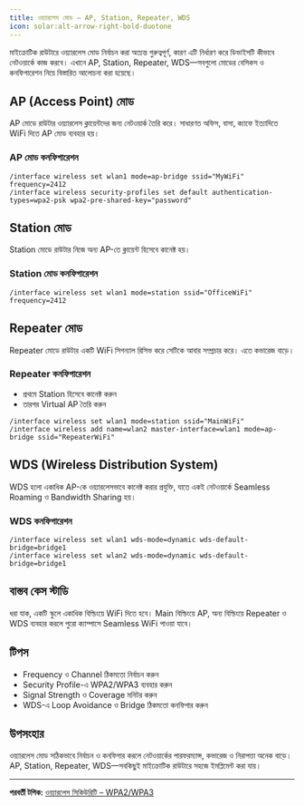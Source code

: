 ```yaml
---
title: ওয়্যারলেস মোড – AP, Station, Repeater, WDS
icon: solar:alt-arrow-right-bold-duotone
---
```


মাইক্রোটিক রাউটারে ওয়্যারলেস মোড নির্বাচন করা অত্যন্ত গুরুত্বপূর্ণ, কারণ এটি নির্ধারণ করে ডিভাইসটি কীভাবে নেটওয়ার্কে কাজ করবে। এখানে AP, Station, Repeater, WDS—সবগুলো মোডের বেসিকস ও কনফিগারেশন নিয়ে বিস্তারিত আলোচনা করা হয়েছে।

## AP (Access Point) মোড

AP মোডে রাউটার ওয়্যারলেস ক্লায়েন্টদের জন্য নেটওয়ার্ক তৈরি করে। সাধারণত অফিস, বাসা, ক্যাফে ইত্যাদিতে WiFi দিতে AP মোড ব্যবহার হয়।

### AP মোড কনফিগারেশন
```shell
/interface wireless set wlan1 mode=ap-bridge ssid="MyWiFi" frequency=2412
/interface wireless security-profiles set default authentication-types=wpa2-psk wpa2-pre-shared-key="password"
```

## Station মোড

Station মোডে রাউটার নিজে অন্য AP-তে ক্লায়েন্ট হিসেবে কানেক্ট হয়।

### Station মোড কনফিগারেশন
```shell
/interface wireless set wlan1 mode=station ssid="OfficeWiFi" frequency=2412
```

## Repeater মোড

Repeater মোডে রাউটার একটি WiFi সিগন্যাল রিসিভ করে সেটিকে আবার সম্প্রচার করে। এতে কভারেজ বাড়ে।

### Repeater কনফিগারেশন
- প্রথমে Station হিসেবে কানেক্ট করুন
- তারপর Virtual AP তৈরি করুন

```shell
/interface wireless set wlan1 mode=station ssid="MainWiFi"
/interface wireless add name=wlan2 master-interface=wlan1 mode=ap-bridge ssid="RepeaterWiFi"
```

## WDS (Wireless Distribution System)

WDS হলো একাধিক AP-কে ওয়্যারলেসভাবে কানেক্ট করার প্রযুক্তি, যাতে একই নেটওয়ার্কে Seamless Roaming ও Bandwidth Sharing হয়।

### WDS কনফিগারেশন
```shell
/interface wireless set wlan1 wds-mode=dynamic wds-default-bridge=bridge1
/interface wireless set wlan2 wds-mode=dynamic wds-default-bridge=bridge1
```

## বাস্তব কেস স্টাডি

ধরা যাক, একটি স্কুলে একাধিক বিল্ডিংয়ে WiFi দিতে হবে। Main বিল্ডিংয়ে AP, অন্য বিল্ডিংয়ে Repeater ও WDS ব্যবহার করলে পুরো ক্যাম্পাসে Seamless WiFi পাওয়া যাবে।

## টিপস
- Frequency ও Channel ঠিকমতো নির্বাচন করুন
- Security Profile-এ WPA2/WPA3 ব্যবহার করুন
- Signal Strength ও Coverage মনিটর করুন
- WDS-এ Loop Avoidance ও Bridge ঠিকমতো কনফিগার করুন

## উপসংহার

ওয়্যারলেস মোড সঠিকভাবে নির্বাচন ও কনফিগার করলে নেটওয়ার্কের পারফরম্যান্স, কভারেজ ও নিরাপত্তা অনেক বাড়ে। AP, Station, Repeater, WDS—সবকিছুই মাইক্রোটিক রাউটারে সহজে ইমপ্লিমেন্ট করা যায়।

---

**পরবর্তী টপিক:** [ওয়্যারলেস সিকিউরিটি – WPA2/WPA3](/mikrotik/wireless-security)
